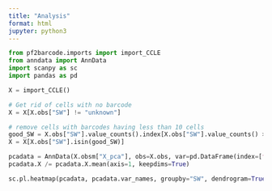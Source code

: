 ```yaml
---
title: "Analysis"
format: html
jupyter: python3
---
```


```python
from pf2barcode.imports import import_CCLE
from anndata import AnnData
import scanpy as sc
import pandas as pd

X = import_CCLE()

# Get rid of cells with no barcode
X = X[X.obs["SW"] != "unknown"]

# remove cells with barcodes having less than 10 cells
good_SW = X.obs["SW"].value_counts().index[X.obs["SW"].value_counts() > 5]
X = X[X.obs["SW"].isin(good_SW)]

pcadata = AnnData(X.obsm["X_pca"], obs=X.obs, var=pd.DataFrame(index=[f'PC{i}' for i in range(1, X.obsm["X_pca"].shape[1] + 1)]))
pcadata.X /= pcadata.X.mean(axis=1, keepdims=True)

sc.pl.heatmap(pcadata, pcadata.var_names, groupby="SW", dendrogram=True, vmax=20.0, vmin=-20.0, cmap="PiYG")
```
